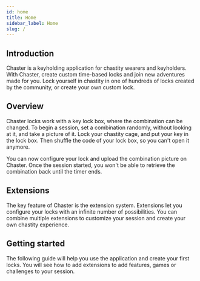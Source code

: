 ```yaml
---
id: home 
title: Home
sidebar_label: Home
slug: /
---
```

## Introduction

Chaster is a keyholding application for chastity wearers and keyholders. With Chaster, create custom time-based locks and join new adventures made for you. Lock yourself in chastity in one of hundreds of locks created by the community, or create your own custom lock.

## Overview

Chaster locks work with a key lock box, where the combination can be changed. To begin a session, set a combination randomly, without looking at it, and take a picture of it. Lock your chastity cage, and put your key in the lock box. Then shuffle the code of your lock box, so you can't open it anymore.

You can now configure your lock and upload the combination picture on Chaster. Once the session started, you won't be able to retrieve the combination back until the timer ends.

## Extensions

The key feature of Chaster is the extension system. Extensions let you configure your locks with an infinite number of possibilities. You can combine multiple extensions to customize your session and create your own chastity experience.

## Getting started

The following guide will help you use the application and create your first locks. You will see how to add extensions to add features, games or challenges to your session.
